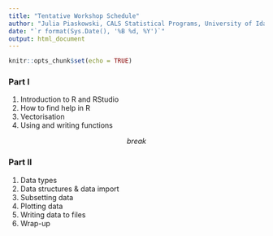 ```yaml
---
title: "Tentative Workshop Schedule"
author: "Julia Piaskowski, CALS Statistical Programs, University of Idaho"
date: "`r format(Sys.Date(), '%B %d, %Y')`"
output: html_document
---
```


```r
knitr::opts_chunk$set(echo = TRUE)
```
 

### Part I

1. Introduction to R and RStudio
1. How to find help in R
1. Vectorisation 
1. Using and writing functions

$$break$$

### Part II

1. Data types
1. Data structures & data import
1. Subsetting data
1. Plotting data
1. Writing data to files
1. Wrap-up
